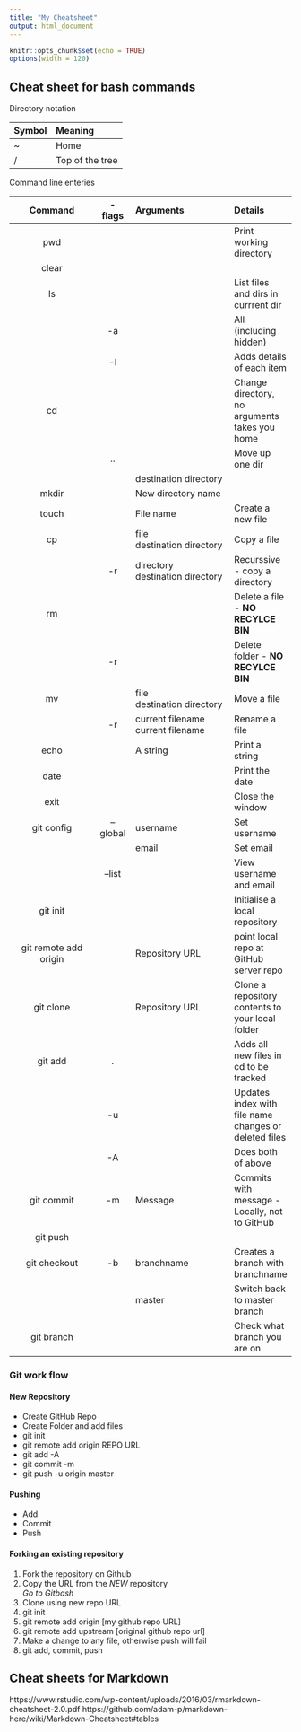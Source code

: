 ```yaml
---
title: "My Cheatsheet"
output: html_document
---
```


```r
knitr::opts_chunk$set(echo = TRUE)
options(width = 120)
```

## Cheat sheet for bash commands
Directory notation

|Symbol|Meaning         | 
|:-----|:---------------|
|~     |Home            | 
|/     |Top of the tree |


Command line enteries

|Command            |-flags  |Arguments             |Details    | 
|:-----------------:|:------:|:---------------------|:----------| 
|pwd                |        |                      |Print working directory
|clear              |        |                      |                                        
|ls                 |        |                      |List files and dirs in currrent dir
|                   |\-a     |                      |All (including hidden)
|                   |\-l     |                      |Adds details of each item
|cd                 |        |                      |Change directory, no arguments takes you home
|                   |..      |                      |Move up one dir
|                   |        |destination directory |
|mkdir              |        |New directory name    |
|touch              |        |File name             |Create a new file
|cp                 |        |file <br> destination directory        |Copy a file
|                   |\-r     |directory <br> destination directory   |Recurssive \- copy a directory
|rm                 |        |                                       |Delete a file \- **NO RECYLCE BIN**
|                   |\-r     |                                       |Delete folder \- **NO RECYLCE BIN**
|mv                 |        |file <br> destination directory        |Move a file
|                   |\-r     |current filename <br> current filename |Rename a file
|echo               |        |A string                               |Print a string
|date               |        |                                       |Print the date
|exit               |        |                                       |Close the window
|git config         |--global|username              |Set username
|                   |        |email                 |Set email
|                   |--list  |                      |View username and email
|git init           |        |                      |Initialise a local repository
|git remote add origin|      |Repository URL        |point local repo at GitHub server repo
|git clone          |        |Repository URL        |Clone a repository contents to your local folder
|git add            |.       |                      |Adds all new files in cd to be tracked
|                   |\-u     |                      |Updates index with file name changes or deleted files 
|                   |\-A     |                      |Does both of above
|git commit         |\-m     |Message               |Commits with message - Locally, not to GitHub
|git push           |        |                      |
|git checkout       |-b      |branchname            |Creates a branch with branchname
|                   |        |master                |Switch back to master branch
|git branch         |        |                      |Check what branch you are on



### Git work flow
#### New Repository
* Create GitHub Repo
* Create Folder and add files
* git init
* git remote add origin REPO URL
* git add -A
* git commit -m
* git push -u origin master

#### Pushing
* Add
* Commit
* Push

#### Forking an existing repository
1. Fork the repository on Github
2. Copy the URL from the *NEW* repository  
*Go to Gitbash*
3. Clone using new repo URL
4. git init
5. git remote add origin [my github repo URL]
6. git remote add upstream [original github repo url]
7. Make a change to any file, otherwise push will fail
8. git add, commit, push


## Cheat sheets for Markdown
https://www.rstudio.com/wp-content/uploads/2016/03/rmarkdown-cheatsheet-2.0.pdf
https://github.com/adam-p/markdown-here/wiki/Markdown-Cheatsheet#tables
